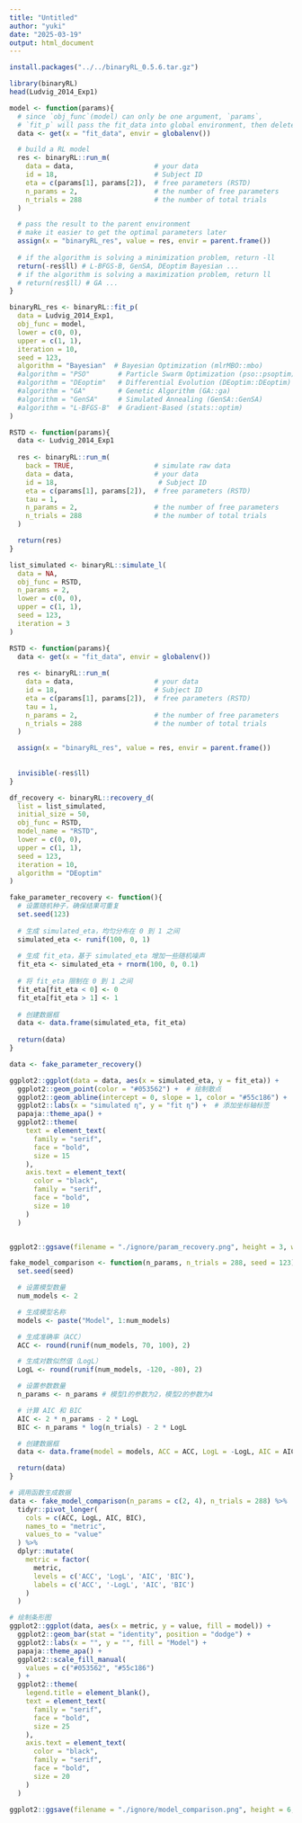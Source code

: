 ```yaml
---
title: "Untitled"
author: "yuki"
date: "2025-03-19"
output: html_document
---
```

```r
install.packages("../../binaryRL_0.5.6.tar.gz")
```

```r
library(binaryRL)
head(Ludvig_2014_Exp1)
```

```r
model <- function(params){
  # since `obj_func`(model) can only be one argument, `params`, 
  # `fit_p` will pass the fit_data into global environment, then delete it.
  data <- get(x = "fit_data", envir = globalenv()) 

  # build a RL model
  res <- binaryRL::run_m(
    data = data,                    # your data
    id = 18,                        # Subject ID
    eta = c(params[1], params[2]),  # free parameters (RSTD)
    n_params = 2,                   # the number of free parameters
    n_trials = 288                  # the number of total trials
  )

  # pass the result to the parent environment
  # make it easier to get the optimal parameters later
  assign(x = "binaryRL_res", value = res, envir = parent.frame())
  
  # if the algorithm is solving a minimization problem, return -ll
  return(-res$ll) # L-BFGS-B, GenSA, DEoptim Bayesian ...
  # if the algorithm is solving a maximization problem, return ll
  # return(res$ll) # GA ...
}
```

```r
binaryRL_res <- binaryRL::fit_p(
  data = Ludvig_2014_Exp1,
  obj_func = model,
  lower = c(0, 0),
  upper = c(1, 1),
  iteration = 10,
  seed = 123,
  algorithm = "Bayesian"  # Bayesian Optimization (mlrMBO::mbo)
  #algorithm = "PSO"       # Particle Swarm Optimization (pso::psoptim)
  #algorithm = "DEoptim"   # Differential Evolution (DEoptim::DEoptim)
  #algorithm = "GA"        # Genetic Algorithm (GA::ga)
  #algorithm = "GenSA"     # Simulated Annealing (GenSA::GenSA)
  #algorithm = "L-BFGS-B"  # Gradient-Based (stats::optim)
)
```

```r
RSTD <- function(params){
  data <- Ludvig_2014_Exp1
  
  res <- binaryRL::run_m(
    back = TRUE,                    # simulate raw data
    data = data,                    # your data
    id = 18,                         # Subject ID
    eta = c(params[1], params[2]),  # free parameters (RSTD)
    tau = 1,
    n_params = 2,                   # the number of free parameters
    n_trials = 288                  # the number of total trials
  )

  return(res)
}

list_simulated <- binaryRL::simulate_l(
  data = NA,
  obj_func = RSTD,
  n_params = 2, 
  lower = c(0, 0),
  upper = c(1, 1),
  seed = 123,
  iteration = 3
)
```

```r
RSTD <- function(params){
  data <- get(x = "fit_data", envir = globalenv()) 
  
  res <- binaryRL::run_m(
    data = data,                    # your data
    id = 18,                        # Subject ID
    eta = c(params[1], params[2]),  # free parameters (RSTD)
    tau = 1,
    n_params = 2,                   # the number of free parameters
    n_trials = 288                  # the number of total trials
  )

  assign(x = "binaryRL_res", value = res, envir = parent.frame())
  
  
  invisible(-res$ll)
}

df_recovery <- binaryRL::recovery_d(
  list = list_simulated,
  initial_size = 50,
  obj_func = RSTD,
  model_name = "RSTD",
  lower = c(0, 0),
  upper = c(1, 1),
  seed = 123,
  iteration = 10,
  algorithm = "DEoptim"
)
```

```r
fake_parameter_recovery <- function(){
  # 设置随机种子，确保结果可重复
  set.seed(123)
  
  # 生成 simulated_eta，均匀分布在 0 到 1 之间
  simulated_eta <- runif(100, 0, 1)
  
  # 生成 fit_eta，基于 simulated_eta 增加一些随机噪声
  fit_eta <- simulated_eta + rnorm(100, 0, 0.1)
  
  # 将 fit_eta 限制在 0 到 1 之间
  fit_eta[fit_eta < 0] <- 0
  fit_eta[fit_eta > 1] <- 1
  
  # 创建数据框
  data <- data.frame(simulated_eta, fit_eta)
  
  return(data)
}

data <- fake_parameter_recovery()

ggplot2::ggplot(data = data, aes(x = simulated_eta, y = fit_eta)) +
  ggplot2::geom_point(color = "#053562") +  # 绘制散点
  ggplot2::geom_abline(intercept = 0, slope = 1, color = "#55c186") +  # 添加 y = x 的直线
  ggplot2::labs(x = "simulated η", y = "fit η") +  # 添加坐标轴标签
  papaja::theme_apa() +
  ggplot2::theme(
    text = element_text(
      family = "serif", 
      face = "bold",
      size = 15
    ),
    axis.text = element_text(
      color = "black",
      family = "serif", 
      face = "bold",
      size = 10
    )
  )


ggplot2::ggsave(filename = "./ignore/param_recovery.png", height = 3, width = 4)
```

```r
fake_model_comparison <- function(n_params, n_trials = 288, seed = 123) {
  set.seed(seed)

  # 设置模型数量
  num_models <- 2

  # 生成模型名称
  models <- paste("Model", 1:num_models)

  # 生成准确率（ACC）
  ACC <- round(runif(num_models, 70, 100), 2)

  # 生成对数似然值（LogL）
  LogL <- round(runif(num_models, -120, -80), 2)

  # 设置参数数量
  n_params <- n_params # 模型1的参数为2，模型2的参数为4

  # 计算 AIC 和 BIC
  AIC <- 2 * n_params - 2 * LogL
  BIC <- n_params * log(n_trials) - 2 * LogL

  # 创建数据框
  data <- data.frame(model = models, ACC = ACC, LogL = -LogL, AIC = AIC, BIC = BIC)

  return(data)
}

# 调用函数生成数据
data <- fake_model_comparison(n_params = c(2, 4), n_trials = 288) %>%
  tidyr::pivot_longer(
    cols = c(ACC, LogL, AIC, BIC), 
    names_to = "metric", 
    values_to = "value"
  ) %>%
  dplyr::mutate(
    metric = factor(
      metric, 
      levels = c('ACC', 'LogL', 'AIC', 'BIC'),
      labels = c('ACC', '-LogL', 'AIC', 'BIC')
    )
  )

# 绘制条形图
ggplot2::ggplot(data, aes(x = metric, y = value, fill = model)) +
  ggplot2::geom_bar(stat = "identity", position = "dodge") +
  ggplot2::labs(x = "", y = "", fill = "Model") +
  papaja::theme_apa() +
  ggplot2::scale_fill_manual(
    values = c("#053562", "#55c186")
  ) +
  ggplot2::theme(
    legend.title = element_blank(),
    text = element_text(
      family = "serif", 
      face = "bold",
      size = 25
    ),
    axis.text = element_text(
      color = "black",
      family = "serif", 
      face = "bold",
      size = 20
    )
  )

ggplot2::ggsave(filename = "./ignore/model_comparison.png", height = 6, width = 8)
```

```r

```

